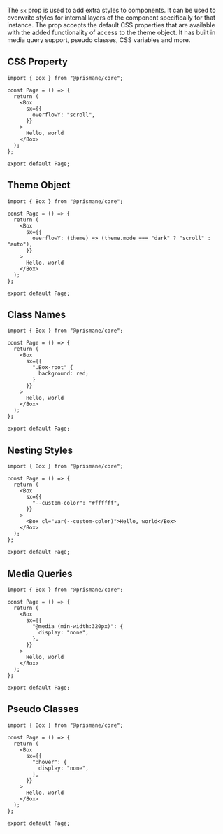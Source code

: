 The `sx` prop is used to add extra styles to components. It can be used to overwrite styles for internal layers of the component specifically for that instance. The prop accepts the default CSS properties that are available with the added functionality of access to the theme object. It has built in media query support, pseudo classes, CSS variables and more.

## CSS Property

```tsx
import { Box } from "@prismane/core";

const Page = () => {
  return (
    <Box
      sx={{
        overflowY: "scroll",
      }}
    >
      Hello, world
    </Box>
  );
};

export default Page;
```

## Theme Object

```tsx
import { Box } from "@prismane/core";

const Page = () => {
  return (
    <Box
      sx={{
        overflowY: (theme) => (theme.mode === "dark" ? "scroll" : "auto"),
      }}
    >
      Hello, world
    </Box>
  );
};

export default Page;
```

## Class Names

```tsx
import { Box } from "@prismane/core";

const Page = () => {
  return (
    <Box
      sx={{
        ".Box-root" {
          background: red;
        }
      }}
    >
      Hello, world
    </Box>
  );
};

export default Page;
```

## Nesting Styles

```tsx
import { Box } from "@prismane/core";

const Page = () => {
  return (
    <Box
      sx={{
        "--custom-color": "#ffffff",
      }}
    >
      <Box cl="var(--custom-color)">Hello, world</Box>
    </Box>
  );
};

export default Page;
```

## Media Queries

```tsx
import { Box } from "@prismane/core";

const Page = () => {
  return (
    <Box
      sx={{
        "@media (min-width:320px)": {
          display: "none",
        },
      }}
    >
      Hello, world
    </Box>
  );
};

export default Page;
```

## Pseudo Classes

```tsx
import { Box } from "@prismane/core";

const Page = () => {
  return (
    <Box
      sx={{
        ":hover": {
          display: "none",
        },
      }}
    >
      Hello, world
    </Box>
  );
};

export default Page;
```

